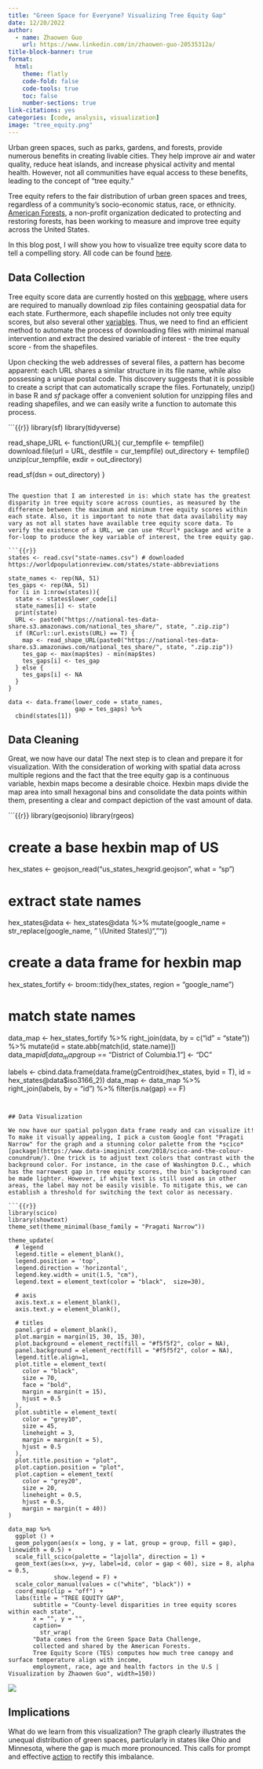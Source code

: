 ```yaml
---
title: "Green Space for Everyone? Visualizing Tree Equity Gap"
date: 12/20/2022
author:
  - name: Zhaowen Guo
    url: https://www.linkedin.com/in/zhaowen-guo-20535312a/
title-block-banner: true
format:
  html:
    theme: flatly
    code-fold: false
    code-tools: true
    toc: false
    number-sections: true
link-citations: yes
categories: [code, analysis, visualization]
image: "tree_equity.png"
---
```


Urban green spaces, such as parks, gardens, and forests, provide numerous benefits in creating livable cities. They help improve air and water quality, reduce heat islands, and increase physical activity and mental health. However, not all communities have equal access to these benefits, leading to the concept of "tree equity."

Tree equity refers to the fair distribution of urban green spaces and trees, regardless of a community's socio-economic status, race, or ethnicity. [American Forests](https://www.americanforests.org/), a non-profit organization dedicated to protecting and restoring forests, has been working to measure and improve tree equity across the United States. 

In this blog post, I will show you how to visualize tree equity score data to tell a compelling story. All code can be found [here](tree-equity.R).

## Data Collection

Tree equity score data are currently hosted on this [webpage](https://treeequityscore.org/data/), where users are required to manually download zip files containing geospatial data for each state. Furthermore, each shapefile includes not only tree equity scores, but also several other [variables](https://treeequityscore.org/datasources/). Thus, we need to find an efficient method to automate the process of downloading files with minimal manual intervention and extract the desired variable of interest - the tree equity score - from the shapefiles. 

Upon checking the web addresses of several files, a pattern has become apparent: each URL shares a similar structure in its file name, while also possessing a unique postal code. This discovery suggests that it is possible to create a script that can automatically scrape the files. Fortunately, unzip() in base R and *sf* package offer a convenient solution for unzipping files and reading shapefiles, and we can easily write a function to automate this process. 

```{{r}}
library(sf)
library(tidyverse)

read_shape_URL <- function(URL){
  cur_tempfile <- tempfile()
  download.file(url = URL, destfile = cur_tempfile)
  out_directory <- tempfile()
  unzip(cur_tempfile, exdir = out_directory)
  
  read_sf(dsn = out_directory)
}
```

The question that I am interested in is: which state has the greatest disparity in tree equity score across counties, as measured by the difference between the maximum and minimum tree equity scores within each state. Also, it is important to note that data availability may vary as not all states have available tree equity score data. To verify the existence of a URL, we can use *Rcurl* package and write a for-loop to produce the key variable of interest, the tree equity gap. 

```{{r}}
states <- read.csv("state-names.csv") # downloaded https://worldpopulationreview.com/states/state-abbreviations

state_names <- rep(NA, 51)
tes_gaps <- rep(NA, 51)
for (i in 1:nrow(states)){
  state <- states$lower_code[i]
  state_names[i] <- state
  print(state)
  URL <- paste0("https://national-tes-data-share.s3.amazonaws.com/national_tes_share/", state, ".zip.zip")
  if (RCurl::url.exists(URL) == T) {
    map <- read_shape_URL(paste0("https://national-tes-data-share.s3.amazonaws.com/national_tes_share/", state, ".zip.zip"))
    tes_gap <- max(map$tes) - min(map$tes)
    tes_gaps[i] <- tes_gap
  } else {
    tes_gaps[i] <- NA
  }
}

data <- data.frame(lower_code = state_names,
                   gap = tes_gaps) %>%
  cbind(states[1])
```


## Data Cleaning

Great, we now have our data! The next step is to clean and prepare it for visualization. With the consideration of working with spatial data across multiple regions and the fact that the tree equity gap is a continuous variable, hexbin maps become a desirable choice. Hexbin maps divide the map area into small hexagonal bins and consolidate the data points within them, presenting a clear and compact depiction of the vast amount of data.

```{{r}}
library(geojsonio)
library(rgeos)

# create a base hexbin map of US
hex_states <- geojson_read("us_states_hexgrid.geojson", what = "sp") 

# extract state names
hex_states@data <- hex_states@data %>%
  mutate(google_name = str_replace(google_name, " \\(United States\\)", ""))

# create a data frame for hexbin map
hex_states_fortify <- broom::tidy(hex_states, region = "google_name")

# match state names
data_map <- hex_states_fortify %>%
  right_join(data, by = c("id" = "state")) %>%
  mutate(id = state.abb[match(id, state.name)])
data_map$id[data_map$group == "District of Columbia.1"] <- "DC"

labels <- cbind.data.frame(data.frame(gCentroid(hex_states, byid = T),
                                      id = hex_states@data$iso3166_2))
data_map <- data_map %>%
  right_join(labels, by = "id") %>%
  filter(is.na(gap) == F)
```


## Data Visualization 

We now have our spatial polygon data frame ready and can visualize it! To make it visually appealing, I pick a custom Google font "Pragati Narrow" for the graph and a stunning color palette from the *scico* [package](https://www.data-imaginist.com/2018/scico-and-the-colour-conundrum/). One trick is to adjust text colors that contrast with the background color. For instance, in the case of Washington D.C., which has the narrowest gap in tree equity scores, the bin's background can be made lighter. However, if white text is still used as in other areas, the label may not be easily visible. To mitigate this, we can establish a threshold for switching the text color as necessary. 

```{{r}}
library(scico)
library(showtext)
theme_set(theme_minimal(base_family = "Pragati Narrow"))

theme_update(
  # legend
  legend.title = element_blank(),
  legend.position = 'top',
  legend.direction = 'horizontal',
  legend.key.width = unit(1.5, "cm"),
  legend.text = element_text(color = "black",  size=30),
  
  # axis
  axis.text.x = element_blank(),
  axis.text.y = element_blank(),
  
  # titles
  panel.grid = element_blank(),
  plot.margin = margin(15, 30, 15, 30),
  plot.background = element_rect(fill = "#f5f5f2", color = NA), 
  panel.background = element_rect(fill = "#f5f5f2", color = NA), 
  legend.title.align=1,
  plot.title = element_text(
    color = "black", 
    size = 70, 
    face = "bold",
    margin = margin(t = 15),
    hjust = 0.5
  ),
  plot.subtitle = element_text(
    color = "grey10", 
    size = 45,
    lineheight = 3,
    margin = margin(t = 5),
    hjust = 0.5
  ),
  plot.title.position = "plot",
  plot.caption.position = "plot",
  plot.caption = element_text(
    color = "grey20", 
    size = 20,
    lineheight = 0.5, 
    hjust = 0.5,
    margin = margin(t = 40))
)

data_map %>% 
  ggplot () +
  geom_polygon(aes(x = long, y = lat, group = group, fill = gap), linewidth = 0.5) +
  scale_fill_scico(palette = "lajolla", direction = 1) + 
  geom_text(aes(x=x, y=y, label=id, color = gap < 60), size = 8, alpha = 0.5, 
             show.legend = F) +
  scale_color_manual(values = c("white", "black")) +
  coord_map(clip = "off") +
  labs(title = "TREE EQUITY GAP",
       subtitle = "County-level disparities in tree equity scores within each state",
       x = "", y = "",
       caption= 
         str_wrap(
       "Data comes from the Green Space Data Challenge, 
       collected and shared by the American Forests. 
       Tree Equity Score (TES) computes how much tree canopy and surface temperature align with income, 
       employment, race, age and health factors in the U.S | Visualization by Zhaowen Guo", width=150))
```

![](tree_equity.png)


## Implications

What do we learn from this visualization? The graph clearly illustrates the unequal distribution of green spaces, particularly in states like Ohio and Minnesota, where the gap is much more pronounced. This calls for prompt and effective [action](https://www.diversitydatakids.org/research-library/impact-story/increasing-tree-equity-akron-ohio) to rectify this imbalance.

